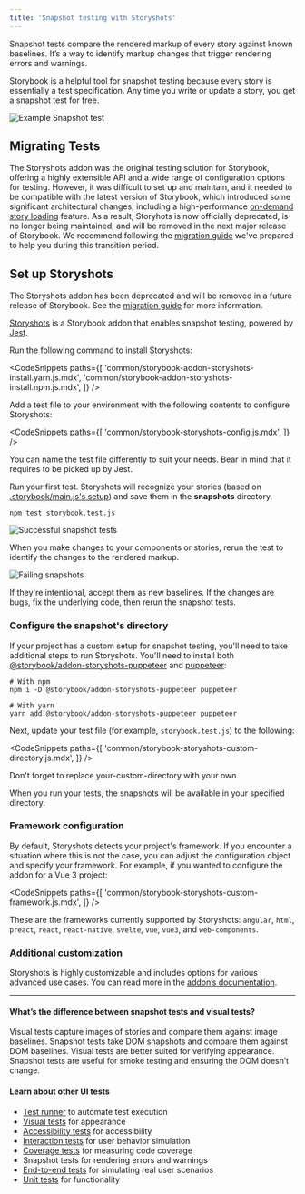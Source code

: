 ```yaml
---
title: 'Snapshot testing with Storyshots'
---
```


Snapshot tests compare the rendered markup of every story against known baselines. It’s a way to identify markup changes that trigger rendering errors and warnings.

Storybook is a helpful tool for snapshot testing because every story is essentially a test specification. Any time you write or update a story, you get a snapshot test for free.

![Example Snapshot test](./snapshot-test.png)

## Migrating Tests

The Storyshots addon was the original testing solution for Storybook, offering a highly extensible API and a wide range of configuration options for testing. However, it was difficult to set up and maintain, and it needed to be compatible with the latest version of Storybook, which introduced some significant architectural changes, including a high-performance [on-demand story loading](../configure/overview.md#on-demand-story-loading) feature. As a result, Storyhots is now officially deprecated, is no longer being maintained, and will be removed in the next major release of Storybook. We recommend following the [migration guide](./storyshots-migration-guide.md) we've prepared to help you during this transition period.

## Set up Storyshots

<Callout variant="warning">

The Storyshots addon has been deprecated and will be removed in a future release of Storybook. See the [migration guide](./storyshots-migration-guide.md) for more information.

</Callout>

[Storyshots](https://storybook.js.org/addons/@storybook/addon-storyshots/) is a Storybook addon that enables snapshot testing, powered by [Jest](https://jestjs.io/docs/getting-started).

Run the following command to install Storyshots:

<!-- prettier-ignore-start -->

<CodeSnippets
  paths={[
    'common/storybook-addon-storyshots-install.yarn.js.mdx',
    'common/storybook-addon-storyshots-install.npm.js.mdx',
  ]}
/>

<!-- prettier-ignore-end -->

Add a test file to your environment with the following contents to configure Storyshots:

<!-- prettier-ignore-start -->

<CodeSnippets
  paths={[
    'common/storybook-storyshots-config.js.mdx',
  ]}
/>

<!-- prettier-ignore-end -->

<Callout variant="info" icon="💡">

You can name the test file differently to suit your needs. Bear in mind that it requires to be picked up by Jest.

</Callout>

Run your first test. Storyshots will recognize your stories (based on [.storybook/main.js's setup](https://storybook.js.org/docs/configure/story-rendering)) and save them in the **snapshots** directory.

```shell
npm test storybook.test.js
```

![Successful snapshot tests](./storyshots-pass.png)

When you make changes to your components or stories, rerun the test to identify the changes to the rendered markup.

![Failing snapshots](./storyshots-fail.png)

If they're intentional, accept them as new baselines. If the changes are bugs, fix the underlying code, then rerun the snapshot tests.

### Configure the snapshot's directory

If your project has a custom setup for snapshot testing, you'll need to take additional steps to run Storyshots. You'll need to install both [@storybook/addon-storyshots-puppeteer](https://storybook.js.org/addons/@storybook/addon-storyshots-puppeteer) and [puppeteer](https://github.com/puppeteer/puppeteer):

```shell
# With npm
npm i -D @storybook/addon-storyshots-puppeteer puppeteer

# With yarn
yarn add @storybook/addon-storyshots-puppeteer puppeteer
```

Next, update your test file (for example, `storybook.test.js`) to the following:

<!-- prettier-ignore-start -->

<CodeSnippets
  paths={[
    'common/storybook-storyshots-custom-directory.js.mdx',
  ]}
/>

<!-- prettier-ignore-end -->

<Callout variant="info" icon="💡">

Don't forget to replace your-custom-directory with your own.

</Callout>

When you run your tests, the snapshots will be available in your specified directory.

### Framework configuration

By default, Storyshots detects your project's framework. If you encounter a situation where this is not the case, you can adjust the configuration object and specify your framework. For example, if you wanted to configure the addon for a Vue 3 project:

<!-- prettier-ignore-start -->

<CodeSnippets
  paths={[
    'common/storybook-storyshots-custom-framework.js.mdx',
  ]}
/>

<!-- prettier-ignore-end -->

These are the frameworks currently supported by Storyshots: `angular`, `html`, `preact`, `react`, `react-native`, `svelte`, `vue`, `vue3`, and `web-components`.

### Additional customization

Storyshots is highly customizable and includes options for various advanced use cases. You can read more in the [addon’s documentation](https://github.com/storybookjs/storybook/tree/master/addons/storyshots/storyshots-core#options).

---

#### What’s the difference between snapshot tests and visual tests?

Visual tests capture images of stories and compare them against image baselines. Snapshot tests take DOM snapshots and compare them against DOM baselines. Visual tests are better suited for verifying appearance. Snapshot tests are useful for smoke testing and ensuring the DOM doesn’t change.

#### Learn about other UI tests

- [Test runner](./test-runner.md) to automate test execution
- [Visual tests](./visual-testing.md) for appearance
- [Accessibility tests](./accessibility-testing.md) for accessibility
- [Interaction tests](./interaction-testing.md) for user behavior simulation
- [Coverage tests](./test-coverage.md) for measuring code coverage
- Snapshot tests for rendering errors and warnings
- [End-to-end tests](./stories-in-end-to-end-tests.md) for simulating real user scenarios
- [Unit tests](./stories-in-unit-tests.md) for functionality
